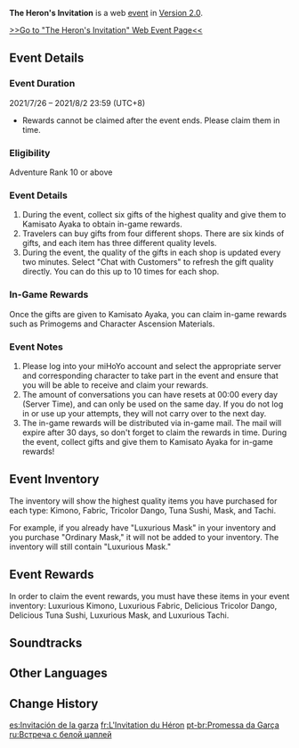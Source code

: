 {{Event Tabs}}
{{Event
|name              = The Heron's Invitation
|image             = The Heron's Invitation Event.png
|type              = Web
|time_known        = yes
|time_start        = 2021-07-26 12:00:00
|time_start_offset = GMT+8
|time_end          = 2021-08-02 23:59:59
|time_end_offset   = GMT+8
|link              = https://www.hoyolab.com/article/603145
|link2             = https://webstatic-sea.mihoyo.com/ys/event/e20210726ayaka/index.html
|link2name         = Event Page
|characters        = Kamisato Ayaka
}}

{{Description|I have been awaiting our meeting for a long time.}}

'''The Heron's Invitation''' is a web [[event]] in [[Version 2.0]].

[https://webstatic-sea.mihoyo.com/ys/event/e20210726ayaka/index.html >>Go to "The Heron's Invitation" Web Event Page<<]

==Event Details==
===Event Duration===
2021/7/26 – 2021/8/2 23:59 (UTC+8)

*Rewards cannot be claimed after the event ends. Please claim them in time.

===Eligibility===
Adventure Rank 10 or above

===Event Details===
# During the event, collect six gifts of the highest quality and give them to Kamisato Ayaka to obtain in-game rewards.
# Travelers can buy gifts from four different shops. There are six kinds of gifts, and each item has three different quality levels.
# During the event, the quality of the gifts in each shop is updated every two minutes. Select "Chat with Customers" to refresh the gift quality directly. You can do this up to 10 times for each shop.

===In-Game Rewards===
Once the gifts are given to Kamisato Ayaka, you can claim in-game rewards such as Primogems and Character Ascension Materials.

===Event Notes===
# Please log into your miHoYo account and select the appropriate server and corresponding character to take part in the event and ensure that you will be able to receive and claim your rewards.
# The amount of conversations you can have resets at 00:00 every day (Server Time), and can only be used on the same day. If you do not log in or use up your attempts, they will not carry over to the next day.
# The in-game rewards will be distributed via in-game mail. The mail will expire after 30 days, so don't forget to claim the rewards in time. During the event, collect gifts and give them to Kamisato Ayaka for in-game rewards!

==Event Inventory==
The inventory will show the highest quality items you have purchased for each type: Kimono, Fabric, Tricolor Dango, Tuna Sushi, Mask, and Tachi.

For example, if you already have "Luxurious Mask" in your inventory and you purchase "Ordinary Mask," it will not be added to your inventory. The inventory will still contain "Luxurious Mask."

==Event Rewards==
In order to claim the event rewards, you must have these items in your event inventory: Luxurious Kimono, Luxurious Fabric, Delicious Tricolor Dango, Delicious Tuna Sushi, Luxurious Mask, and Luxurious Tachi.

{{Card|Primogem|40}}{{Card|Mora|20000}}{{Card|Shivada Jade Fragment|3}}

==Soundtracks==
{{Soundtracks by Category Table|type=eventgameplay}}

==Other Languages==
{{Other Languages|default_hidden = 1
|en      = The Heron's Invitation
|zhs     = 白鹭之约
|zhs_rm  = Báilù zhī Yuē
|zht     = 白鷺之約
|zht_rm  = Báilù zhī Yuē
|ja      = 白鷺の招き
|ja_rm   = Shirasagi no Maneki{{Assumed}}
|ko      = 백로의 약속
|ko_rm   = Baek'ro-ui Yaksok
|es      = Invitación de la garza
|fr      = L'invitation du héron
|ru      = Встреча с белой цаплей
|th      = สัญญากระเรียนขาว
|th_rm   = Sanya Krarian Khao
|vi      = Giao Ước Bạch Hạc
|de      = Einladung des weißen Reihers
|id      = Undangan Sang Bangau Putih
|pt      = Promessa da Garça
}}

==Change History==
{{Change History|2.0}}

[[es:Invitación de la garza]]
[[fr:L'Invitation du Héron]]
[[pt-br:Promessa da Garça]]
[[ru:Встреча с белой цаплей]]